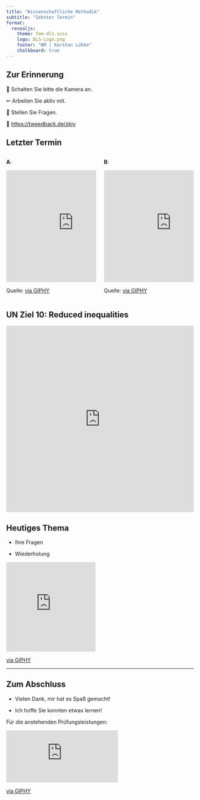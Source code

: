 ```yaml
---
title: "Wissenschaftliche Methodik"
subtitle: "Zehnter Termin"
format: 
  revealjs:
    theme: fom-dls.scss
    logo: DLS-Logo.png
    footer: "WM | Karsten Lübke"
    chalkboard: true
---
```


## Zur Erinnerung

&#x1F4DB; Schalten Sie bitte die Kamera an.

&#x270F; Arbeiten Sie aktiv mit.

&#x1F937; Stellen Sie Fragen.

&#x1F4AA; [https://tweedback.de/zkjv](https://tweedback.de/zkjv)


## Letzter Termin

:::: {.columns}

::: {.column width="50%"}

:::: center
**A**:

<iframe src="https://giphy.com/embed/DhstvI3zZ598Nb1rFf" width="360" height="300" frameBorder="0" class="giphy-embed" allowFullScreen></iframe>
::::

::: aside
Quelle: [via GIPHY](https://giphy.com/gifs/theoffice-the-office-episode-23-tv-DhstvI3zZ598Nb1rFf)
:::

:::

::: {.column width="50%"}

:::: center
**B**:

<iframe src="https://giphy.com/embed/3oEjI80DSa1grNPTDq" width="360" height="300" frameBorder="0" class="giphy-embed" allowFullScreen></iframe>
::::

::: aside
Quelle: [via GIPHY](https://giphy.com/gifs/arrested-development-michael-cera-george-bluth-3oEjI80DSa1grNPTDq)
:::

:::

:::



## UN Ziel 10: Reduced inequalities

::: {.center}



<iframe src="https://upgrader.gapminder.org/q/71/embed?hasBorder=true&hasOpenSansFont=false" title="81% of people get this question wrong" width="100%" height="500" style="border:none;"></iframe>
:::

## Heutiges Thema

- Ihre Fragen

- Wiederholung


::: {.center}
<iframe src="https://giphy.com/embed/P8CK7bJMxyNv9RMSJC" width="240" height="240" frameBorder="0" class="giphy-embed" allowFullScreen></iframe>
:::

::: {.aside}
[via GIPHY](https://giphy.com/gifs/thewatch-television-bbc-america-the-watch-P8CK7bJMxyNv9RMSJC)
:::



---

## Zum Abschluss

- Vielen Dank, mir hat es Spaß gemacht!

- Ich hoffe Sie konnten etwas lernen!

::: {.center}

Für die anstehenden Prüfungsleistungen:

<iframe src="https://giphy.com/embed/3ornk7TgUdhjhTYgta" width="300" height="140" frameBorder="0" class="giphy-embed" allowFullScreen></iframe>
:::

::: {.aside}
[via GIPHY](https://giphy.com/gifs/starwars-movie-star-wars-3ornk7TgUdhjhTYgta)
:::
